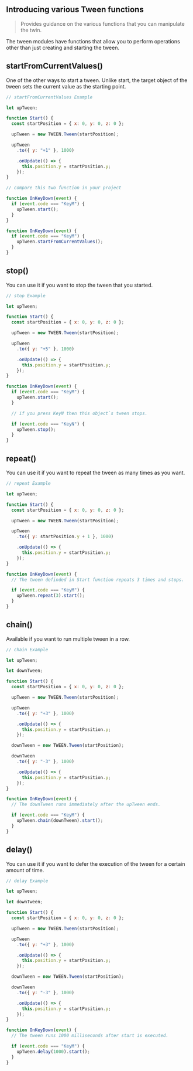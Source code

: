 ## Introducing various Tween functions

> Provides guidance on the various functions that you can manipulate the twin.

The tween modules have functions that allow you to perform operations other than just creating and starting the tween.

## startFromCurrentValues()

One of the other ways to start a tween. Unlike start, the target object of the tween sets the current value as the starting point.

```js copy
// startFromCurrentValues Example

let upTween;

function Start() {
  const startPosition = { x: 0, y: 0, z: 0 };

  upTween = new TWEEN.Tween(startPosition);

  upTween
    .to({ y: "+1" }, 1000)

    .onUpdate(() => {
      this.position.y = startPosition.y;
    });
}

// compare this two function in your project

function OnKeyDown(event) {
  if (event.code === "KeyM") {
    upTween.start();
  }
}

function OnKeyDown(event) {
  if (event.code === "KeyM") {
    upTween.startFromCurrentValues();
  }
}
```

## stop()

You can use it if you want to stop the tween that you started.

```js copy
// stop Example

let upTween;

function Start() {
  const startPosition = { x: 0, y: 0, z: 0 };

  upTween = new TWEEN.Tween(startPosition);

  upTween
    .to({ y: "+5" }, 1000)

    .onUpdate(() => {
      this.position.y = startPosition.y;
    });
}

function OnKeyDown(event) {
  if (event.code === "KeyM") {
    upTween.start();
  }

  // if you press KeyN then this object`s tween stops.

  if (event.code === "KeyN") {
    upTween.stop();
  }
}
```

## repeat()

You can use it if you want to repeat the tween as many times as you want.

```js copy
// repeat Example

let upTween;

function Start() {
  const startPosition = { x: 0, y: 0, z: 0 };

  upTween = new TWEEN.Tween(startPosition);

  upTween
    .to({ y: startPosition.y + 1 }, 1000)

    .onUpdate(() => {
      this.position.y = startPosition.y;
    });
}

function OnKeyDown(event) {
  // The tween definded in Start function repeats 3 times and stops.

  if (event.code === "KeyM") {
    upTween.repeat(3).start();
  }
}
```

## chain()

Available if you want to run multiple tween in a row.

```js copy
// chain Example

let upTween;

let downTween;

function Start() {
  const startPosition = { x: 0, y: 0, z: 0 };

  upTween = new TWEEN.Tween(startPosition);

  upTween
    .to({ y: "+3" }, 1000)

    .onUpdate(() => {
      this.position.y = startPosition.y;
    });

  downTween = new TWEEN.Tween(startPosition);

  downTween
    .to({ y: "-3" }, 1000)

    .onUpdate(() => {
      this.position.y = startPosition.y;
    });
}

function OnKeyDown(event) {
  // The downTween runs immediately after the upTween ends.

  if (event.code === "KeyM") {
    upTween.chain(downTween).start();
  }
}
```

## delay()

You can use it if you want to defer the execution of the tween for a certain amount of time.

```js copy
// delay Example

let upTween;

let downTween;

function Start() {
  const startPosition = { x: 0, y: 0, z: 0 };

  upTween = new TWEEN.Tween(startPosition);

  upTween
    .to({ y: "+3" }, 1000)

    .onUpdate(() => {
      this.position.y = startPosition.y;
    });

  downTween = new TWEEN.Tween(startPosition);

  downTween
    .to({ y: "-3" }, 1000)

    .onUpdate(() => {
      this.position.y = startPosition.y;
    });
}

function OnKeyDown(event) {
  // The tween runs 1000 milliseconds after start is executed.

  if (event.code === "KeyM") {
    upTween.delay(1000).start();
  }
}
```

